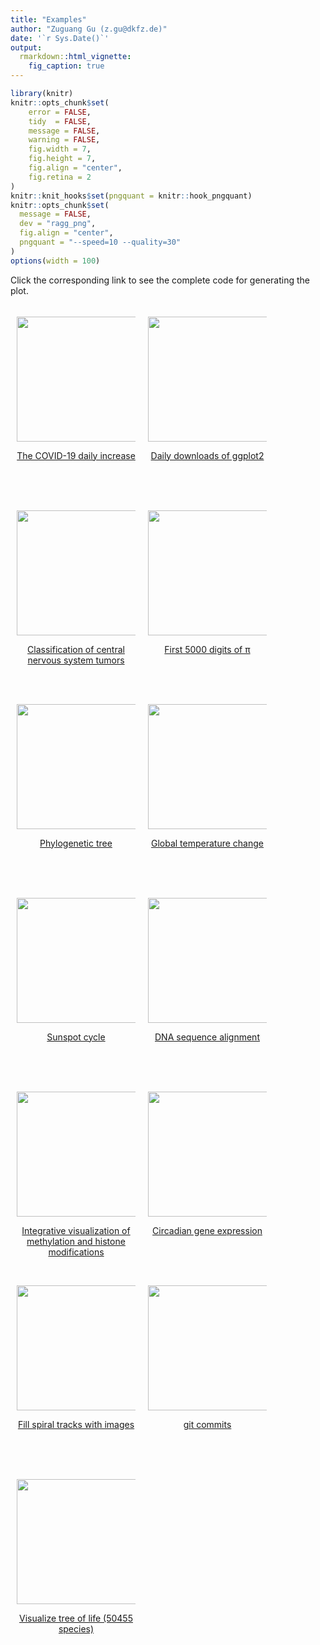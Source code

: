 ```yaml
---
title: "Examples"
author: "Zuguang Gu (z.gu@dkfz.de)"
date: '`r Sys.Date()`'
output: 
  rmarkdown::html_vignette:
    fig_caption: true
---
```


```r
library(knitr)
knitr::opts_chunk$set(
    error = FALSE,
    tidy  = FALSE,
    message = FALSE,
    warning = FALSE,
    fig.width = 7,
    fig.height = 7,
    fig.align = "center",
    fig.retina = 2
)
knitr::knit_hooks$set(pngquant = knitr::hook_pngquant)
knitr::opts_chunk$set(
  message = FALSE,
  dev = "ragg_png",
  fig.align = "center",
  pngquant = "--speed=10 --quality=30"
)
options(width = 100)
```

<p>Click the corresponding link to see the complete code for generating the plot.</p>

<style>
div.image_wrapper {
  width: 190px;
  height: 300px;
  float: left;
  margin: 5px 10px;
  text-align: center;
}
div.image_wrapper img {
  height: 200px;
  object-fit: cover;
}
</style>

<div>


<div class="image_wrapper">
  <p><img src="example_covid.png"></p>
  <p><a href="spiral_covid.html">The COVID-19 daily increase</a></p>
</div>

<div class="image_wrapper">
  <p><img src="example_ggplot2.png"></p>
  <p><a href="more_examples.html#daily-downloads-of-ggplot2">Daily downloads of ggplot2</a></p>
</div>

<div class="image_wrapper">
  <p><img src="example_CNS.png"></p>
  <p><a href="more_examples.html#classification-of-central-nervous-system-tumors">Classification of central nervous system tumors</a></p>
</div>

<div class="image_wrapper">
  <p><img src="example_pi.png"></p>
  <p><a href="more_examples.html#first-5000-digits-of-π">First 5000 digits of π</a></p>
</div>

<div class="image_wrapper">
  <p><img src="example_tree.png"></p>
  <p><a href="more_examples.html#tree-of-life">Phylogenetic tree</a></p>
</div>

<div class="image_wrapper">
  <p><img src="example_temperature.png"></p>
  <p><a href="more_examples.html#global-temperature-change">Global temperature change</a></p>
</div>

<div class="image_wrapper">
  <p><img src="example_sunspot.png"></p>
  <p><a href="more_examples.html#sunspot-cycle">Sunspot cycle</a></p>
</div>

<div class="image_wrapper">
  <p><img src="example_DNA.png"></p>
  <p><a href="more_examples.html#dna-sequence-alignment">DNA sequence alignment</a></p>
</div>

<div class="image_wrapper">
  <p><img src="example_epi.png"></p>
  <p><a href="more_examples.html#integrative-visualization-of-methylation-and-histone-modifications-for-bcat2">Integrative visualization of methylation and histone modifications</a></p>
</div>

<div class="image_wrapper">
  <p><img src="example_expression.png"></p>
  <p><a href="more_examples.html#circadian-gene-expression">Circadian gene expression</a></p>
</div>

<div class="image_wrapper">
  <p><img src="example_image.png"></p>
  <p><a href="more_examples.html#fill-spiral-tracks-with-images">Fill spiral tracks with images</a></p>
</div>

<div class="image_wrapper">
  <p><img src="git_commit_r.png"></p>
  <p><a href="spiralize_git_commit.html">git commits</a></p>
</div>

<div class="image_wrapper">
  <p><img src="example_tol.png"></p>
  <p><a href="tree_of_life.html">Visualize tree of life (50455 species)</a></p>
</div>

<div style="clear:both"></div>
</div>